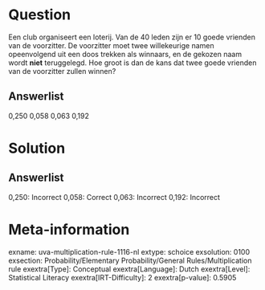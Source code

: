 Question
========

Een club organiseert een loterij. Van de 40 leden zijn er 10 goede
vrienden van de voorzitter. De voorzitter moet twee willekeurige namen
opeenvolgend uit een doos trekken als winnaars, en de gekozen naam wordt **niet** teruggelegd. Hoe groot is dan de kans dat twee goede vrienden
van de voorzitter zullen winnen?\

Answerlist
----------

0,250
0,058
0,063
0,192

Solution
========

Answerlist
----------

0,250: Incorrect
0,058: Correct
0,063: Incorrect
0,192: Incorrect

Meta-information
================
exname: uva-multiplication-rule-1116-nl
extype: schoice
exsolution: 0100
exsection: Probability/Elementary Probability/General Rules/Multiplication rule
exextra[Type]: Conceptual
exextra[Language]: Dutch
exextra[Level]: Statistical Literacy
exextra[IRT-Difficulty]: 2
exextra[p-value]: 0.5905
